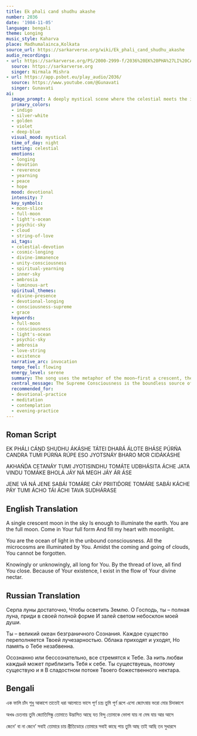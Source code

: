 ```yaml
---
title: Ek phali cand shudhu akashe
number: 2036
date: '1984-11-05'
language: bengali
theme: Longing
music_style: Kaharva
place: Madhumalainca,Kolkata
source_url: https://sarkarverse.org/wiki/Ek_phali_cand_shudhu_akashe
audio_recordings:
- url: https://sarkarverse.org/PS/2000-2999-f/2036%20EK%20PHA%27LI%20CA%27ND.mp3
  source: https://sarkarverse.org
  singer: Nirmala Mishra
- url: https://app.psbot.eu/play_audio/2036/
  source: https://www.youtube.com/@Gunavati
  singer: Gunavati
ai:
  image_prompt: A deeply mystical scene where the celestial meets the internal. A vast indigo night sky holds a tiny, silver crescent moon (the current yearning state). The central focus is a brilliant, incandescent Full Moon (Purńa Candra) radiating golden, ambrosial light that cascades downward, not onto the earth, but into a swirling, abstract, violet-hued psychic space (Cidákáśe) below. This luminous ocean of light is the source of all existence, contrasting with fleeting deep-blue clouds that dissolve upon contact. Use a spiritual, luminous art style with high contrast and deep textures.
  primary_colors:
  - indigo
  - silver-white
  - golden
  - violet
  - deep-blue
  visual_mood: mystical
  time_of_day: night
  setting: celestial
  emotions:
  - longing
  - devotion
  - reverence
  - yearning
  - peace
  - hope
  mood: devotional
  intensity: 7
  key_symbols:
  - moon-slice
  - full-moon
  - light's-ocean
  - psychic-sky
  - cloud
  - string-of-love
  ai_tags:
  - celestial-devotion
  - cosmic-longing
  - divine-immanence
  - unity-consciousness
  - spiritual-yearning
  - inner-sky
  - ambrosia
  - luminous-art
  spiritual_themes:
  - divine-presence
  - devotional-longing
  - consciousness-supreme
  - grace
  keywords:
  - full-moon
  - consciousness
  - light's-ocean
  - psychic-sky
  - ambrosia
  - love-string
  - existence
  narrative_arc: invocation
  tempo_feel: flowing
  energy_level: serene
  summary: The song uses the metaphor of the moon—first a crescent, then the full form—to express the devotee's yearning for complete spiritual realization. While acknowledging that even partial divine awareness sustains creation, the heart prays for the Full Moon, the Supreme Consciousness (Jyotisindhu), to completely flood the inner being with light. The text affirms that the Divine is inescapable, the basis of all existence, and accessible to everyone through the bond of love.
  central_message: The Supreme Consciousness is the boundless source of light and life, and through the thread of love, we are sustained and perpetually connected to its perfect, full form.
  recommended_for:
  - devotional-practice
  - meditation
  - contemplation
  - evening-practice
---
```


## Roman Script

EK PHÁLI CÁṊD SHUDHU ÁKÁSHE
TÁTEI DHARÁ ÁLOTE BHÁSE
PÚRŃA CANDRA TUMI PÚRŃA RÚPE ESO
JYOTSNÁY BHARO MOR CIDÁKÁSHE

AKHAŃD́A CETANÁY TUMI JYOTISINDHU
TOMÁTE UDBHÁSITA ÁCHE JATA VINDU
TOMÁKE BHOLÁ JÁY NÁ
MEGH JÁY ÁR ÁSE

JENE VÁ NÁ JENE SABÁI TOMÁRE CÁY
PRIITID́ORE TOMÁRE SABÁI KÁCHE PÁY
TUMI ÁCHO TÁI ÁCHI
TAVA SUDHÁRASE

## English Translation

A single crescent moon in the sky
Is enough to illuminate the earth.
You are the full moon. Come in Your full form
And fill my heart with moonlight.

You are the ocean of light in the unbound consciousness.
All the microcosms are illuminated by You.
Amidst the coming and going of clouds,
You cannot be forgotten.

Knowingly or unknowingly, all long for You.
By the thread of love, all find You close.
Because of Your existence,
I exist in the flow of Your divine nectar.

## Russian Translation

Серпа луны достаточно,
Чтобы осветить Землю.
О Господь, ты – полная луна,
приди в своей полной форме
И залей светом небосклон моей души.

Ты – великий океан безграничного Сознания.
Каждое существо переполняется
Твоей лучезарностью.
Облака приходят и уходят,
Но память о Тебе незабвенна.

Осознанно или бессознательно,
все стремятся к Тебе.
За нить любви каждый может
приблизить Тебя к себе.
Ты существуешь, поэтому существую и я
В сладостном потоке
Твоего божественного нектара.

## Bengali

এক ফালি চাঁদ শুধু আকাশে
তাতেই ধরা আলোতে ভাসে
পূর্ণ চন্দ্র তুমি পূর্ণ রূপে এসো
জ্যোৎস্নায় ভরো মোর চিদাকাশে

অখণ্ড চেতনায় তুমি জ্যোতিসিন্ধু
তোমাতে উদ্ভাসিত আছে যত বিন্দু
তোমাকে ভোলা যায় না
মেঘ যায় আর আসে

জেনে’ বা না জেনে’ সবাই তোমারে চায়
প্রীতিডোরে তোমারে সবাই কাছে পায়
তুমি আছ তাই আছি
তব সুধারসে
